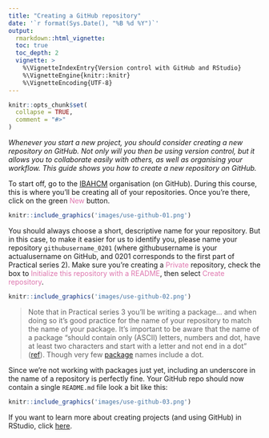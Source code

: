```yaml
---
title: "Creating a GitHub repository"
date: '`r format(Sys.Date(), "%B %d %Y")`'
output:
  rmarkdown::html_vignette:
  toc: true
  toc_depth: 2
  vignette: >
    %\VignetteIndexEntry{Version control with GitHub and RStudio}
    %\VignetteEngine{knitr::knitr}
    %\VignetteEncoding{UTF-8}
---
```


```r
knitr::opts_chunk$set(
  collapse = TRUE,
  comment = "#>"
)
```

*Whenever you start a new project, you should consider creating a new repository
on GitHub. Not only will you then be using version control, but it allows you 
to collaborate easily with others, as well as organising your workflow. This 
guide shows you how to create a new repository on GitHub.*

To start off, go to the [IBAHCM](http://www.github.com/IBAHCM) organisation
(on GitHub). During this course, this is where you'll be creating all of your 
repositories. Once you're there, click on the green 
<span style="color: #de77ae;">New</span> button.

```r
knitr::include_graphics('images/use-github-01.png')
```


You should always choose a short, descriptive name for your repository. But in
this case, to make it easier for us to identify you, please name your repository
`githubusername_0201` (where githubusername is your actualusername on GitHub, and 0201
corresponds to the first part of Practical series 2). Make sure you're creating
a <span style="color: #de77ae;">Private</span> repository, check the box to
<span style="color: #de77ae;">Initialize this repository with a README</span>,
then select <span style="color: #de77ae;">Create repository</span>. 

```r
knitr::include_graphics('images/use-github-02.png')
```

> Note that in Practical series 3 you'll be writing a package... and when doing 
so it's good practice for the name of your repository to match the name of
your package. It's important to be aware that the name of a package 
"should contain only (ASCII) letters, numbers and dot, have at least two 
characters and start with a letter and not end in a dot"
([ref](https://cran.r-project.org/doc/manuals/R-exts.html)). Though very few
[package](https://cran.r-project.org/web/packages/available_packages_by_name.html)
names include a dot.

Since we're not working with packages just yet, including an underscore in the 
name of a repository is perfectly fine. Your GitHub repo should now contain a 
single `README.md` file look a bit like this:

```r
knitr::include_graphics('images/use-github-03.png')
```

If you want to learn more about creating projects (and using GitHub) in RStudio,
click [here](https://ibahcm.github.io/RPiR/articles/pages/rstudio.html).
